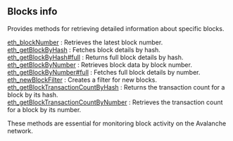 
## Blocks info

Provides methods for retrieving detailed information about specific blocks.

[eth_blockNumber](/avalanche-api/blocksinfo/eth_blockNumber) : Retrieves the latest block number.  \
[eth_getBlockByHash](/avalanche-api/blocksinfo/eth_getBlockByHash) : Fetches block details by hash.  \
[eth_getBlockByHash#full](/avalanche-api/blocksinfo/eth_getBlockByHashfull) : Returns full block details by hash.  \
[eth_getBlockByNumber](/avalanche-api/blocksinfo/eth_getBlockByNumber) : Retrieves block data by block number.  \
[eth_getBlockByNumber#full](/avalanche-api/blocksinfo/eth_getBlockByNumberfull) : Fetches full block details by number.  \
[eth_newBlockFilter](/avalanche-api/blocksinfo/eth_newBlockFilter) : Creates a filter for new blocks.  \
[eth_getBlockTransactionCountByHash](/avalanche-api/blocksinfo/eth_getBlockTransactionCountByHash) : Returns the transaction count for a block by its hash.  \
[eth_getBlockTransactionCountByNumber](/avalanche-api/blocksinfo/eth_getBlockTransactionCountByNumber) : Retrieves the transaction count for a block by its number.

These methods are essential for monitoring block activity on the Avalanche network.

<Space h={16} />
<GetStarted />